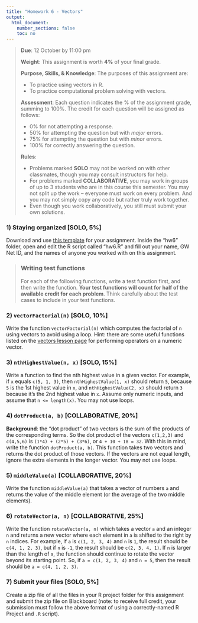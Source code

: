 ```yaml
---
title: "Homework 6 - Vectors"
output:
  html_document:
    number_sections: false
    toc: no
---
```


> **Due**: 12 October by 11:00 pm
>
> **Weight**: This assignment is worth **4%** of your final grade.
>
> **Purpose, Skills, & Knowledge**: The purposes of this assignment are:
>
> - To practice using vectors in R.
> - To practice computational problem solving with vectors.
>
> **Assessment**: Each question indicates the % of the assignment grade, summing to 100%. The credit for each question will be assigned as follows:
>
> - 0% for not attempting a response.
> - 50% for attempting the question but with _major_ errors.
> - 75% for attempting the question but with _minor_ errors.
> - 100% for correctly answering the question.
>
> **Rules**:
>
> - Problems marked **SOLO** may not be worked on with other classmates, though you may consult instructors for help.
> - For problems marked **COLLABORATIVE**, you may work in groups of up to 3 students who are in this course this semester. You may not split up the work -- everyone must work on every problem. And you may not simply copy any code but rather truly work together.
> - Even though you work collaboratively, you still must submit your own solutions.

### 1) Staying organized [SOLO, 5%]

Download and use [this template](hw_templates/hw6.zip) for your assignment. Inside the "hw6" folder, open and edit the R script called "hw6.R" and fill out your name, GW Net ID, and the names of anyone you worked with on this assignment.

> ### **Writing test functions**
> For each of the following functions, write a test function first, and then write the function. **Your test functions will count for half of the available credit for each problem**. Think carefully about the test cases to include in your test functions.

### 2) `vectorFactorial(n)` [SOLO, 10%]

Write the function `vectorFactorial(n)` which computes the factorial of `n` using vectors to avoid using a loop. Hint: there are some useful functions listed on the [vectors lesson page](L6-vectors.html#Numeric_vectors) for performing operators on a numeric vector.

### 3) `nthHighestValue(n, x)` [SOLO, 15%]

Write a function to find the nth highest value in a given vector. For example, if `x` equals `c(5, 1, 3)`, then `nthHighestValue(1, x)` should return `5`, because `5` is the 1st highest value in `x`, and `nthHighestValue(2, x)` should return `3` because it's the 2nd highest value in `x`. Assume only numeric inputs, and assume that `n <= length(x)`. You may not use loops.

### 4) `dotProduct(a, b)` [COLLABORATIVE, 20%]

**Background**: the "dot product" of two vectors is the sum of the products of the corresponding terms. So the dot product of the vectors `c(1,2,3)` and `c(4,5,6)` is `(1*4) + (2*5) + (3*6)`, or `4 + 10 + 18 = 32`.  With this in mind, write the function `dotProduct(a, b)`. This function takes two vectors and returns the dot product of those vectors. If the vectors are not equal length, ignore the extra elements in the longer vector. You may not use loops.

### 5) `middleValue(a)` [COLLABORATIVE, 20%]

Write the function `middleValue(a)` that takes a vector of numbers `a` and returns the value of the middle element (or the average of the two middle elements).

### 6) `rotateVector(a, n)` [COLLABORATIVE, 25%]

Write the function `rotateVector(a, n)` which takes a vector `a` and an integer `n` and returns a new vector where each element in `a` is shifted to the right by `n` indices. For example, if `a` is `c(1, 2, 3, 4)` and `n` is `1`, the result should be `c(4, 1, 2, 3)`, but if `n` is `-1`, the result should be `c(2, 3, 4, 1)`. If `n` is larger than the length of `a`, the function should continue to rotate the vector beyond its starting point. So, if `a = c(1, 2, 3, 4)` and `n = 5`, then the result should be `a = c(4, 1, 2, 3)`.

### 7) Submit your files [SOLO, 5%]

Create a zip file of all the files in your R project folder for this assignment and submit the zip file on Blackboard (note: to receive full credit, your submission must follow the above format of using a correctly-named R Project and `.R` script).
